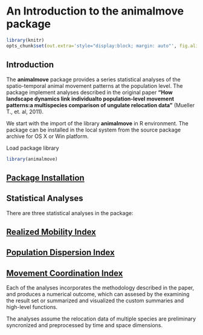 <!--
%\VignetteEngine{knitr::docco_classic}
%\VignetteIndexEntry{An Introduction to the animalmove package}
-->

An Introduction to the **animalmove** package
=======================================

```r
library(knitr)
opts_chunk$set(out.extra='style="display:block; margin: auto"', fig.align="center")
```


Introduction
------------

The  **animalmove** package provides a series statistical analyses of the spatio-temporal animal movement patterns at the population level.
The package implement analyses described in the original paper **"How landscape dynamics link individualto population-level movement patterns:a multispecies comparison of ungulate relocation data"** (Mueller T., et. al, 2011).

We start with the import of the library **animalmove** in R environment. The package can be installed in the local system from the source package archive for OS X or Win platform.

Load package library
```r
library(animalmove)
```

## [Package Installation](../README.md)

Statistical Analyses
----------------------------

There are three statistical analyses in the package: 

## [Realized Mobility Index](RMIAnalysis.md)

## [Population Dispersion Index](PDIAnalysis.md)

## [Movement Coordination Index](MCIAnalysis.md)

Each of the analyses incorporates the methodology described in the paper, and produces a numerical outcome, which can assesed by the examining the result set or summarized and visualized the custom summaries and high-level functions.

The analyses assume the relocation data of multiple species are preliminary syncronized and preprocessed by time and space dimensions.


